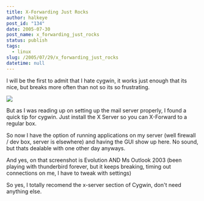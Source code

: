 ```yaml
---
title: X-Forwarding Just Rocks
author: halkeye
post_id: "134"
date: 2005-07-30
post_name: x_forwarding_just_rocks
status: publish
tags:
  - linux
slug: /2005/07/29/x_forwarding_just_rocks
datetime: null
---
```


I will be the first to admit that I hate cygwin, it works just enough that its nice, but breaks more often than not so its so frustrating.

![](6742_2005-07-30-SNAG-0004.png)

But as I was reading up on setting up the mail server properly, I found a quick tip for cygwin. Just install the X Server so you can X-Forward to a regular box.  

So now I have the option of running applications on my server (well firewall / dev box, server is elsewhere) and having the GUI show up here. No sound, but thats dealable with one other day anyways.

And yes, on that screenshot is Evolution AND Ms Outlook 2003 (been playing with thunderbird forever, but it keeps breaking, timing out connections on me, I have to tweak with settings)

So yes, I totally recomend the x-server section of Cygwin, don't need anything else.
